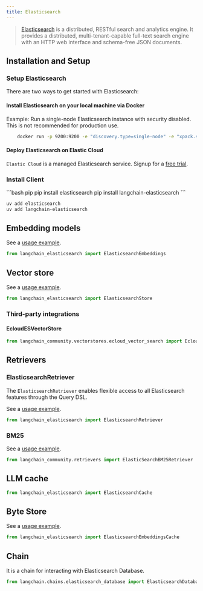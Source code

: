 ```yaml
---
title: Elasticsearch
---
```


> [Elasticsearch](https://www.elastic.co/elasticsearch/) is a distributed, RESTful search and analytics engine.
> It provides a distributed, multi-tenant-capable full-text search engine with an HTTP web interface and schema-free
> JSON documents.

## Installation and Setup

### Setup Elasticsearch

There are two ways to get started with Elasticsearch:

#### Install Elasticsearch on your local machine via Docker

Example: Run a single-node Elasticsearch instance with security disabled.
This is not recommended for production use.

```bash
    docker run -p 9200:9200 -e "discovery.type=single-node" -e "xpack.security.enabled=false" -e "xpack.security.http.ssl.enabled=false" docker.elastic.co/elasticsearch/elasticsearch:8.9.0
```

#### Deploy Elasticsearch on Elastic Cloud

`Elastic Cloud` is a managed Elasticsearch service. Signup for a [free trial](https://cloud.elastic.co/registration?utm_source=langchain&utm_content=documentation).

### Install Client

<CodeGroup>
```bash pip
pip install elasticsearch
pip install langchain-elasticsearch
```

```bash uv
uv add elasticsearch
uv add langchain-elasticsearch
```
</CodeGroup>

## Embedding models

See a [usage example](/oss/integrations/text_embedding/elasticsearch).

```python
from langchain_elasticsearch import ElasticsearchEmbeddings
```

## Vector store

See a [usage example](/oss/integrations/vectorstores/elasticsearch).

```python
from langchain_elasticsearch import ElasticsearchStore
```

### Third-party integrations

#### EcloudESVectorStore

```python
from langchain_community.vectorstores.ecloud_vector_search import EcloudESVectorStore
```

## Retrievers

### ElasticsearchRetriever

The `ElasticsearchRetriever` enables flexible access to all Elasticsearch features
through the Query DSL.

See a [usage example](/oss/integrations/retrievers/elasticsearch_retriever).

```python
from langchain_elasticsearch import ElasticsearchRetriever
```

### BM25

See a [usage example](/oss/integrations/retrievers/elastic_search_bm25).

```python
from langchain_community.retrievers import ElasticSearchBM25Retriever
```

## LLM cache


```python
from langchain_elasticsearch import ElasticsearchCache
```

## Byte Store

See a [usage example](/oss/integrations/stores/elasticsearch).

```python
from langchain_elasticsearch import ElasticsearchEmbeddingsCache
```

## Chain

It is a chain for interacting with Elasticsearch Database.

```python
from langchain.chains.elasticsearch_database import ElasticsearchDatabaseChain
```
